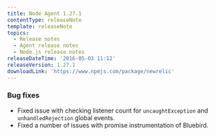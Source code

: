 ```yaml
---
title: Node Agent 1.27.1
contentType: releaseNote
template: releaseNote
topics:
  - Release notes
  - Agent release notes
  - Node.js release notes
releaseDateTime: '2016-05-03 11:12'
releaseVersion: 1.27.1
downloadLink: 'https://www.npmjs.com/package/newrelic'
---
```


### Bug fixes

* Fixed issue with checking listener count for `uncaughtException` and `unhandledRejection` global events.
* Fixed a number of issues with promise instrumentation of Bluebird.
